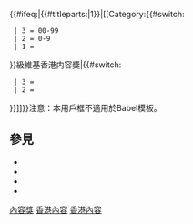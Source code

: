 {{Userbox
  |id=[[File:HKstubicon.png]] [[Wikipedia:香港維基人佈告板/維基香港內容獎|<span lang="en">{{{1|0}}}</span>]]
  |id-c=#FFCCCC
  |info=-{<center>這個用戶獲得了[[中文維基百科]]<br />[[Wikipedia:香港維基人佈告板|香港維基人佈告板]]<br />第{{{1|0}}}級'''[[Wikipedia:香港維基人佈告板/維基香港內容獎|維基香港內容獎]]。'''</center>}-
  |info-c=#FFDDFF
  |info-s=9
  |border-c=brown
}}<includeonly>{{#ifeq:{{FULLPAGENAME}}|{{#titleparts:{{FULLPAGENAME}}|1}}|[[Category:{{#switch: {{str len|1= {{{1|1}}} }}
  | 3 = {{Str left|1 = {{{1|1}}} }}00-{{Str left|1 = {{{1|1}}} }}99
  | 2 = {{Str left|1 = {{{1|1}}} }}0-{{Str left|1 = {{{1|1}}} }}9
  | 1 = {{{1|1}}}
}}級維基香港内容獎|{{#switch: {{str len|1= {{{1|1}}} }}
  | 3 = {{Str rightc|1 = {{{1|1}}} |2=2}}
  | 2 = {{Str rightc|1 = {{{1|1}}} |2=1}}
}}{{PAGENAME}}]]}}</includeonly><noinclude>{{clear}}注意：本用戶框不適用於Babel模板。
==參見==
*{{tl|HKContentAward}}
*{{tl|HKImageAward}}
*{{tl|ProduceEncouragement}}
*{{tl|User ProduceStar}}
[[Category:香港模板|內容獎]]
[[Category:维基媒体用户框模板|香港內容]]
[[Category:維基榮譽模板|香港內容]]
</noinclude>